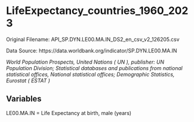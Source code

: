 # LifeExpectancy_countries_1960_2023

Original Filename: API_SP.DYN.LE00.MA.IN_DS2_en_csv_v2_126205.csv

Data Source: https://data.worldbank.org/indicator/SP.DYN.LE00.MA.IN

*World Population Prospects, United Nations ( UN ), publisher: UN Population Division; Statistical databases and publications from national statistical offices, National statistical offices; Demographic Statistics, Eurostat ( ESTAT )* 

## Variables

LE00.MA.IN = Life Expectancy at birth, male (years)

